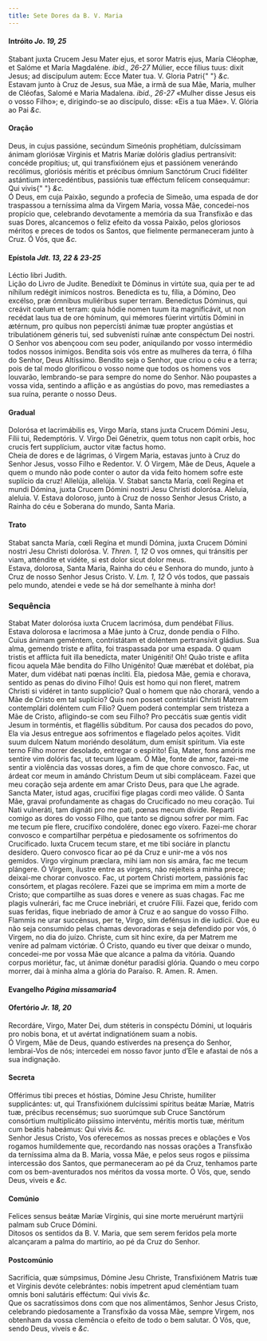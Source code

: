 ```yaml
---
title: Sete Dores da B. V. Maria
---
```


<h4 class="text-center">
  Intróito <em>Jo. 19, 25</em>
</h4>
<div class="grid grid-cols-2 gap-5">
  <span class="text-justify">
    Stabant juxta Crucem Jesu Mater ejus, et soror Matris ejus, María Cléophæ,
    et Salóme et María Magdaléne. <em>ibid., 26-27</em> Múlier, ecce fílius
    tuus: dixit Jesus; ad discípulum autem: Ecce Mater tua. V. Gloria Patri{" "}
    <em>&c.</em>
  </div>
  <span class="text-justify">
    Estavam junto à Cruz de Jesus, sua Mãe, a irmã de sua Mãe, Maria, mulher de
    Cléofas, Salomé e Maria Madalena. <em>ibid., 26-27</em> «Mulher disse Jesus
    eis o vosso Filho»; e, dirigindo-se ao discípulo, disse: «Eis a tua Mãe». V.
    Glória ao Pai <em>&c.</em>
  </span>
</div>

<h4 class="text-center">Oração</h4>
<div class="grid grid-cols-2 gap-5">
  <span class="text-justify">
    Deus, in cujus passióne, secúndum Simeónis prophétiam, dulcíssimam ánimam
    gloriósæ Vírginis et Matris Maríæ dolóris gladius pertransívit: concéde
    propítius; ut, qui transfixiónem ejus et passiónem venerándo recólimus,
    gloriósis méritis et précibus ómnium Sanctórum Cruci fidéliter astántium
    intercedéntibus, passiónis tuæ efféctum felícem consequámur: Qui vivis{" "}
    <em>&c.</em>
  </div>
  <span class="text-justify">
    Ó Deus, em cuja Paixão, segundo a profecia de Simeão, uma espada de dor
    traspassou a terníssima alma da Virgem Maria, vossa Mãe, concedei-nos
    propício que, celebrando devotamente a memória da sua Transfixão e das suas
    Dores, alcancemos o feliz efeito da vossa Paixão, pelos gloriosos méritos e
    preces de todos os Santos, que fielmente permaneceram junto à Cruz. Ó Vós,
    que <em>&c.</em>
  </span>
</div>

<h4 class="text-center">
  Epístola <em>Jdt. 13, 22 & 23-25</em>
</h4>
<div class="grid grid-cols-2 gap-5">
  <span class="text-justify">Léctio libri Judith.</div>
  <span class="text-justify">Lição do Livro de Judite.</div>
  <span class="text-justify">
    Benedíxit te Dóminus in virtúte sua, quia per te ad níhilum redégit inimícos
    nostros. Benedícta es tu, fília, a Dómino, Deo excélso, præ ómnibus
    muliéribus super terram. Benedíctus Dóminus, qui creávit cœlum et terram:
    quia hódie nomen tuum ita magnificávit, ut non recédat laus tua de ore
    hóminum, qui mémores fúerint virtútis Dómini in ætérnum, pro quibus non
    pepercísti ánimæ tuæ propter angústias et tribulatiónem géneris tui, sed
    subvenísti ruínæ ante conspéctum Dei nostri.
  </div>
  <span class="text-justify">
    O Senhor vos abençoou com seu poder, aniquilando por vosso intermédio todos
    nossos inimigos. Bendita sois vós entre as mulheres da terra, ó filha do
    Senhor, Deus Altíssimo. Bendito seja o Senhor, que criou o céu e a terra;
    pois de tal modo glorificou o vosso nome que todos os homens vos louvarão,
    lembrando-se para sempre do nome do Senhor. Não poupastes a vossa vida,
    sentindo a aflição e as angústias do povo, mas remediastes a sua ruína,
    perante o nosso Deus.
  </span>
</div>

<h4 class="text-center">Gradual</h4>
<div class="grid grid-cols-2 gap-5">
  <span class="text-justify">
    Dolorósa et lacrimábilis es, Virgo María, stans juxta Crucem Dómini Jesu,
    Fílii tui, Redemptóris. V. Virgo Dei Génetrix, quem totus non capit orbis,
    hoc crucis fert supplícium, auctor vitæ factus homo.
  </div>
  <span class="text-justify">
    Cheia de dores e de lágrimas, ó Virgem Maria, estavas junto à Cruz do Senhor
    Jesus, vosso Filho e Redentor. V. Ó Virgem, Mãe de Deus, Aquele a quem o
    mundo não pode conter o autor da vida feito homem sofre este suplício da
    cruz!
  </div>
  <span class="text-justify">
    Allelúja, allelúja. V. Stabat sancta María, cœli Regína et mundi Dómina,
    juxta Crucem Dómini nostri Jesu Christi dolorósa.
  </div>
  <span class="text-justify">
    Aleluia, aleluia. V. Estava doloroso, junto à Cruz de nosso Senhor Jesus
    Cristo, a Rainha do céu e Soberana do mundo, Santa Maria.
  </span>
</div>

<h4 class="text-center">Trato</h4>
<div class="grid grid-cols-2 gap-5">
  <span class="text-justify">
    Stabat sancta María, cœli Regína et mundi Dómina, juxta Crucem Dómini nostri
    Jesu Christi dolorósa. V. <em>Thren. 1, 12</em> O vos omnes, qui tránsitis
    per viam, atténdite et vidéte, si est dolor sicut dolor meus.
  </div>
  <span class="text-justify">
    Estava, dolorosa, Santa Maria, Rainha do céu e Senhora do mundo, junto à
    Cruz de nosso Senhor Jesus Cristo. V. <em>Lm. 1, 12</em> Ó vós todos, que
    passais pelo mundo, atendei e vede se há dor semelhante à minha dor!
  </span>
</div>

<h3 class="text-center">Sequência</h3>
<div class="grid grid-cols-2 gap-5">
  <span class="text-justify">
    Stabat Mater dolorósa iuxta Crucem lacrimósa, dum pendébat Fílius.
  </div>
  <span class="text-justify">
    Estava dolorosa e lacrimosa a Mãe junto à Cruz, donde pendia o Filho.
  </div>
  <span class="text-justify">
    Cuius ánimam geméntem, con­tris­tátam et doléntem per­tran­sívit gládius.
  </div>
  <span class="text-justify">
    Sua alma, gemendo triste e aflita, foi traspassada por uma espada.
  </div>
  <span class="text-justify">
    O quam tristis et afflícta fuit illa benedícta, mater Unigéniti!
  </div>
  <span class="text-justify">
    Oh! Quão triste e aflita ficou aquela Mãe bendita do Filho Unigénito!
  </div>
  <span class="text-justify">
    Quæ mærébat et dolébat, pia Mater, dum vidébat nati pœnas íncliti.
  </div>
  <span class="text-justify">
    Ela, piedosa Mãe, gemia e chorava, sentido as penas do divino Filho!
  </div>
  <span class="text-justify">
    Quis est homo qui non fleret, matrem Christi si vidéret in tanto supplício?
  </div>
  <span class="text-justify">
    Qual o homem que não chorará, vendo a Mãe de Cristo em tal suplício?
  </div>
  <span class="text-justify">
    Quis non posset contristári Christi Matrem contemplári doléntem cum Fílio?
  </div>
  <span class="text-justify">
    Quem poderá contemplar sem tristeza a Mãe de Cristo, afligindo-se com seu
    Filho?
  </div>
  <span class="text-justify">
    Pro peccátis suæ gentis vidit Jesum in torméntis, et flagéllis súbditum.
  </div>
  <span class="text-justify">
    Por causa dos pecados do povo, Ela via Jesus entregue aos sofrimentos e
    flagelado pelos açoites.
  </div>
  <span class="text-justify">
    Vidit suum dulcem Natum moriéndo desolátum, dum emísit spíritum.
  </div>
  <span class="text-justify">
    Via este terno Filho morrer desolado, entregar o espírito!
  </div>
  <span class="text-justify">
    Éia, Mater, fons amóris me sentíre vim dolóris fac, ut tecum lúgeam.
  </div>
  <span class="text-justify">
    Ó Mãe, fonte de amor, fazei-me sentir a violência das vossas dores, a fim de
    que chore convosco.
  </div>
  <span class="text-justify">
    Fac, ut árdeat cor meum in amándo Christum Deum ut sibi compláceam.
  </div>
  <span class="text-justify">
    Fazei que meu coração seja ardente em amar Cristo Deus, para que Lhe agrade.
  </div>
  <span class="text-justify">
    Sancta Mater, istud agas, crucifíxi fige plagas cordi meo válide.
  </div>
  <span class="text-justify">
    Ó Santa Mãe, gravai profundamente as chagas do Crucificado no meu coração.
  </div>
  <span class="text-justify">
    Tui Nati vulneráti, tam dignáti pro me pati, pœnas mecum dívide.
  </div>
  <span class="text-justify">
    Reparti comigo as dores do vosso Filho, que tanto se dignou sofrer por mim.
  </div>
  <span class="text-justify">
    Fac me tecum píe flere, crucifíxo condolére, donec ego víxero.
  </div>
  <span class="text-justify">
    Fazei-me chorar convosco e compartilhar perpétua e piedosamente os
    sofrimentos do Crucificado.
  </div>
  <span class="text-justify">
    Iuxta Crucem tecum stare, et me tibi sociáre in planctu desídero.
  </div>
  <span class="text-justify">
    Quero convosco ficar ao pé da Cruz e unir-me a vós nos gemidos.
  </div>
  <span class="text-justify">
    Virgo vírginum præclara, mihi iam non sis amára, fac me tecum plángere.
  </div>
  <span class="text-justify">
    Ó Virgem, ilustre entre as virgens, não rejeiteis a minha prece; deixai-me
    chorar convosco.
  </div>
  <span class="text-justify">
    Fac, ut portem Christi mortem, passiónis fac consórtem, et plagas recólere.
  </div>
  <span class="text-justify">
    Fazei que se imprima em mim a morte de Cristo; que compartilhe as suas dores
    e venere as suas chagas.
  </div>
  <span class="text-justify">
    Fac me plagis vulnerári, fac me Cruce inebriári, et cruóre Fílii.
  </div>
  <span class="text-justify">
    Fazei que, ferido com suas feridas, fique inebriado de amor à Cruz e ao
    sangue do vosso Filho.
  </div>
  <span class="text-justify">
    Flammis ne urar succénsus, per te, Virgo, sim defénsus in die iudícii.
  </div>
  <span class="text-justify">
    Que eu não seja consumido pelas chamas devoradoras e seja defendido por vós,
    ó Virgem, no dia do juízo.
  </div>
  <span class="text-justify">
    Christe, cum sit hinc exíre, da per Matrem me veníre ad palmam victóriæ.
  </div>
  <span class="text-justify">
    Ó Cristo, quando eu tiver que deixar o mundo, concedei-me por vossa Mãe que
    alcance a palma da vitória.
  </div>
  <span class="text-justify">
    Quando corpus moriétur, fac, ut ánimæ donétur paradísi glória.
  </div>
  <span class="text-justify">
    Quando o meu corpo morrer, dai à minha alma a glória do Paraíso.
  </div>
  <span class="text-justify">
    <span class="text-danger">R.</span> Amen.
  </div>
  <span class="text-justify">
    <span class="text-danger">R.</span> Amen.
  </span>
</div>

<h4 class="text-center">
  Evangelho <em>Página missamaria4</em>
</h4>

<h4 class="text-center">
  Ofertório <em>Jr. 18, 20</em>
</h4>
<div class="grid grid-cols-2 gap-5">
  <span class="text-justify">
    Recordáre, Virgo, Mater Dei, dum stéteris in conspéctu Dómini, ut loquáris
    pro nobis bona, et ut avértat indignatiónem suam a nobis.
  </div>
  <span class="text-justify">
    Ó Virgem, Mãe de Deus, quando estiverdes na presença do Senhor, lembrai-Vos
    de nós; intercedei em nosso favor junto d’Ele e afastai de nós a sua
    indignação.
  </span>
</div>

<h4 class="text-center">Secreta</h4>
<div class="grid grid-cols-2 gap-5">
  <span class="text-justify">
    Offérimus tibi preces et hóstias, Dómine Jesu Christe, humiliter
    supplicántes: ut, qui Transfixiónem dulcíssimi spíritus beátæ Maríæ, Matris
    tuæ, précibus recensémus; suo suorúmque sub Cruce Sanctórum consórtium
    multiplicáto piíssimo intervéntu, méritis mortis tuæ, méritum cum beátis
    habeámus: Qui vivis <em>&c.</em>
  </div>
  <span class="text-justify">
    Senhor Jesus Cristo, Vos oferecemos as nossas preces e oblações e Vos
    rogamos humildemente que, recordando nas nossas orações a Transfixão da
    terníssima alma da B. Maria, vossa Mãe, e pelos seus rogos e piíssima
    intercessão dos Santos, que permaneceram ao pé da Cruz, tenhamos parte com
    os bem-aventurados nos méritos da vossa morte. Ó Vós, que, sendo Deus,
    viveis e <em>&c.</em>
  </span>
</div>

<h4 class="text-center">Comúnio</h4>
<div class="grid grid-cols-2 gap-5">
  <span class="text-justify">
    Felices sensus beátæ Maríæ Vírginis, qui sine morte meruérunt martýrii
    palmam sub Cruce Dómini.
  </div>
  <span class="text-justify">
    Ditosos os sentidos da B. V. Maria, que sem serem feridos pela morte
    alcançaram a palma do martírio, ao pé da Cruz do Senhor.
  </span>
</div>

<h4 class="text-center">Postcomúnio</h4>
<div class="grid grid-cols-2 gap-5">
  <span class="text-justify">
    Sacrifícia, quæ súmpsimus, Dómine Jesu Christe, Transfixiónem Matris tuæ et
    Vírginis devóte celebrántes: nobis ímpetrent apud cleméntiam tuam omnis boni
    salutáris efféctum: Qui vivis <em>&c.</em>
  </div>
  <span class="text-justify">
    Que os sacratíssimos dons com que nos alimentámos, Senhor Jesus Cristo,
    celebrando piedosamente a Transfixão da vossa Mãe, sempre Virgem, nos
    obtenham da vossa clemência o efeito de todo o bem salutar. Ó Vós, que,
    sendo Deus, viveis e <em>&c.</em>
  </span>
</div>
